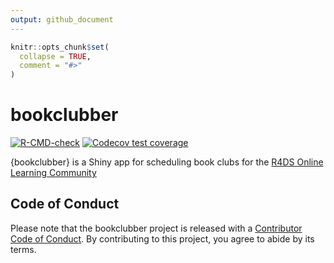 ```yaml
---
output: github_document
---
```


<!-- README.md is generated from README.Rmd. Please edit that file -->

```r
knitr::opts_chunk$set(
  collapse = TRUE,
  comment = "#>"
)
```

# bookclubber

<!-- badges: start -->
[![R-CMD-check](https://github.com/r4ds/bookclubber/actions/workflows/R-CMD-check.yaml/badge.svg)](https://github.com/r4ds/bookclubber/actions/workflows/R-CMD-check.yaml)
[![Codecov test coverage](https://codecov.io/gh/r4ds/bookclubber/branch/main/graph/badge.svg)](https://app.codecov.io/gh/r4ds/bookclubber?branch=main)
<!-- badges: end -->

{bookclubber} is a Shiny app for scheduling book clubs for the [R4DS Online Learning Community](https://r4ds.io/)

## Code of Conduct

Please note that the bookclubber project is released with a [Contributor Code of Conduct](https://contributor-covenant.org/version/2/0/CODE_OF_CONDUCT.html). By contributing to this project, you agree to abide by its terms.
